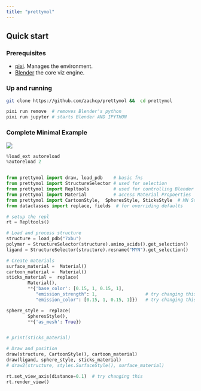 ```yaml
---
title: "prettymol"
---
```


## Quick start

### Prerequisites

- [pixi](https://pixi.sh/latest/). Manages the environment.
- [Blender](https://www.blender.org) the core viz engine.


### Up and running

```sh
git clone https://github.com/zachcp/prettymol &&  cd prettymol

pixi run remove  # removes Blender's python
pixi run jupyter # starts Blender AND IPYTHON
```


### Complete Minimal Example

![](images/green_glow.png)

```python
%load_ext autoreload
%autoreload 2


from prettymol import draw, load_pdb    # basic fns
from prettymol import StructureSelector # used for selection
from prettymol import Repltools         # used for controlling Blender
from prettymol import Material          # access Material Propoerties
from prettymol import CartoonStyle,  SpheresStyle, SticksStyle  # MN Styles
from dataclasses import replace, fields  # for overriding defaults

# setup the repl
rt = Repltools()

# Load and process structure
structure = load_pdb("7xbu")
polymer = StructureSelector(structure).amino_acids().get_selection()
ligand = StructureSelector(structure).resname("MYN").get_selection()

# Create materials
surface_material =  Material()
cartoon_material =  Material()
sticks_material =  replace(
        Material(),
        **{'base_color': [0.15, 1, 0.15, 1],
           "emission_strength": 1,                  # try changing this
           "emission_color": [0.15, 1, 0.15, 1]})   # try changing this

sphere_style =  replace(
        SpheresStyle(),
        **{'as_mesh': True})


# print(sticks_material)

# Draw and position
draw(structure, CartoonStyle(), cartoon_material)
draw(ligand, sphere_style, sticks_material)
# draw2(structure, styles.SurfaceStyle(), surface_material)

rt.set_view_axis(distance=0.1)  # try changing this
rt.render_view()
```
